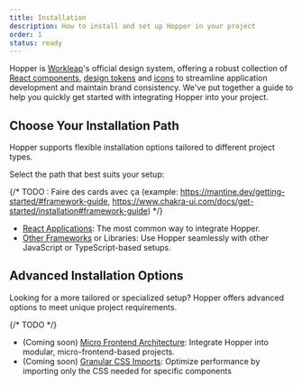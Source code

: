 ```yaml
---
title: Installation
description: How to install and set up Hopper in your project
order: 1
status: ready
---
```


Hopper is [Workleap](https://workleap.com/)'s official design system, offering a robust collection of [React components](components/component-list), [design tokens](/tokens/overview/introduction) and [icons](/icons/overview/introduction) to streamline application development and maintain brand consistency.
We've put together a guide to help you quickly get started with integrating Hopper into your project.

## Choose Your Installation Path

Hopper supports flexible installation options tailored to different project types.

Select the path that best suits your setup:

{/* TODO : Faire des cards avec ça (example: https://mantine.dev/getting-started/#framework-guide, https://www.chakra-ui.com/docs/get-started/installation#framework-guide) */}
- [React Applications](../frameworks/react): The most common way to integrate Hopper.
- [Other Frameworks](../frameworks/javascript) or Libraries: Use Hopper seamlessly with other JavaScript or TypeScript-based setups.

## Advanced Installation Options

Looking for a more tailored or specialized setup? Hopper offers advanced options to meet unique project requirements.

{/* TODO */}
- (Coming soon) [Micro Frontend Architecture](#): Integrate Hopper into modular, micro-frontend-based projects.
- (Coming soon) [Granular CSS Imports](#): Optimize performance by importing only the CSS needed for specific components
